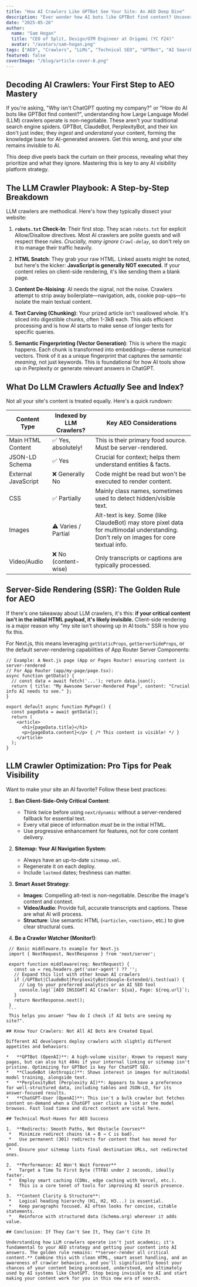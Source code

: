 ```yaml
---
title: "How AI Crawlers Like GPTBot See Your Site: An AEO Deep Dive"
description: "Ever wonder how AI bots like GPTBot find content? Uncover the mechanics of LLM crawlers, how they process your site, and what you MUST do to ensure they see your content for ChatGPT and AI answers."
date: "2025-05-26"
author:
  name: "Sam Hogan"
  title: "CEO of Split, Design/GTM Engineer at Origami (YC F24)"
  avatar: "/avatars/sam-hogan.png"
tags: ["AEO", "Crawlers", "LLMs", "Technical SEO", "GPTBot", "AI Search Optimization", "How AI bots find content"]
featured: false
coverImage: "/blog/article-cover-8.png"
---
```


## Decoding AI Crawlers: Your First Step to AEO Mastery

If you're asking, "Why isn't ChatGPT quoting my company?" or "How do AI bots like GPTBot find content?", understanding how Large Language Model (LLM) crawlers operate is non-negotiable. These aren't your traditional search engine spiders. GPTBot, ClaudeBot, PerplexityBot, and their kin don't just index; they *ingest* and *understand* your content, forming the knowledge base for AI-generated answers. Get this wrong, and your site remains invisible to AI.

This deep dive peels back the curtain on their process, revealing what they prioritize and what they ignore. Mastering this is key to any AI visibility platform strategy.

## The LLM Crawler Playbook: A Step-by-Step Breakdown

LLM crawlers are methodical. Here's how they typically dissect your website:

1.  **`robots.txt` Check-In**: Their first stop. They scan `robots.txt` for explicit Allow/Disallow directives. Most AI crawlers are polite guests and will respect these rules. *Crucially, many ignore `Crawl-delay`*, so don't rely on it to manage their traffic heavily.

2.  **HTML Snatch**: They grab your raw HTML. Linked assets might be noted, but here's the kicker: **JavaScript is generally NOT executed.** If your content relies on client-side rendering, it's like sending them a blank page.

3.  **Content De-Noising**: AI needs the signal, not the noise. Crawlers attempt to strip away boilerplate—navigation, ads, cookie pop-ups—to isolate the main textual content.

4.  **Text Carving (Chunking)**: Your prized article isn't swallowed whole. It's sliced into digestible chunks, often 1-3kB each. This aids efficient processing and is how AI starts to make sense of longer texts for specific queries.

5.  **Semantic Fingerprinting (Vector Generation)**: This is where the magic happens. Each chunk is transformed into embeddings—dense numerical vectors. Think of it as a unique fingerprint that captures the *semantic meaning*, not just keywords. This is foundational for how AI tools show up in Perplexity or generate relevant answers in ChatGPT.

## What Do LLM Crawlers *Actually* See and Index?

Not all your site's content is treated equally. Here's a quick rundown:

| Content Type        | Indexed by LLM Crawlers? | Key AEO Considerations                                       |
|---------------------|--------------------------|--------------------------------------------------------------|
| Main HTML Content   | ✅ Yes, absolutely!      | This is their primary food source. Must be server-rendered.    |
| JSON-LD Schema      | ✅ Yes                   | Crucial for context; helps them understand entities & facts. |
| External JavaScript | ❌ Generally No         | Code might be read but won't be executed to render content.  |
| CSS                 | ✅ Partially             | Mainly class names, sometimes used to detect hidden/visible text. |
| Images              | ⚠️ Varies / Partial     | Alt-text is key. Some (like ClaudeBot) may store pixel data for multimodal understanding. Don't rely on images for core textual info. |
| Video/Audio         | ❌ No (content-wise)   | Only transcripts or captions are typically processed.          |

## Server-Side Rendering (SSR): The Golden Rule for AEO

If there's one takeaway about LLM crawlers, it's this: **if your critical content isn't in the initial HTML payload, it's likely invisible.** Client-side rendering is a major reason why "my site isn't showing up in AI tools." SSR is how you fix this.

For Next.js, this means leveraging `getStaticProps`, `getServerSideProps`, or the default server-rendering capabilities of App Router Server Components:

```tsx
// Example: A Next.js page (App or Pages Router) ensuring content is server-rendered
// For App Router (app/my-page/page.tsx):
async function getData() {
  // const data = await fetch('...'); return data.json();
  return { title: "My Awesome Server-Rendered Page", content: "Crucial info AI needs to see." };
}

export default async function MyPage() {
  const pageData = await getData();
  return (
    <article>
      <h1>{pageData.title}</h1>
      <p>{pageData.content}</p> { /* This content is visible! */ }
    </article>
  );
}
```

## LLM Crawler Optimization: Pro Tips for Peak Visibility

Want to make your site an AI favorite? Follow these best practices:

1.  **Ban Client-Side-Only Critical Content**: 
    *   Think twice before using `next/dynamic` without a server-rendered fallback for essential text.
    *   Every vital piece of information *must* be in the initial HTML.
    *   Use progressive enhancement for features, not for core content delivery.

2.  **Sitemap: Your AI Navigation System**: 
    *   Always have an up-to-date `sitemap.xml`.
    *   Regenerate it on each deploy.
    *   Include `lastmod` dates; freshness can matter.

3.  **Smart Asset Strategy**:
    *   **Images**: Compelling alt-text is non-negotiable. Describe the image's content and context.
    *   **Video/Audio**: Provide full, accurate transcripts and captions. These are what AI will process.
    *   **Structure**: Use semantic HTML (`<article>`, `<section>`, etc.) to give clear structural cues.

4.  **Be a Crawler Watcher (Monitor!)**:
   ```tsx
    // Basic middleware.ts example for Next.js
    import { NextRequest, NextResponse } from 'next/server';

    export function middleware(req: NextRequest) {
      const ua = req.headers.get('user-agent') ?? '';
      // Expand this list with other known AI crawlers
      if (/GPTBot|ClaudeBot|PerplexityBot|Google-Extended/i.test(ua)) {
        // Log to your preferred analytics or an AI SEO tool
        console.log(`[AEO INSIGHT] AI Crawler: ${ua}, Page: ${req.url}`);
      }
      return NextResponse.next();
    }
    ```
    This helps you answer "how do I check if AI bots are seeing my site?".

## Know Your Crawlers: Not All AI Bots Are Created Equal

Different AI developers deploy crawlers with slightly different appetites and behaviors:

*   **GPTBot (OpenAI)**: A high-volume visitor. Known to request many pages, but can also hit 404s if your internal linking or sitemap isn't pristine. Optimizing for GPTBot is key for ChatGPT SEO.
*   **ClaudeBot (Anthropic)**: Shows interest in images for multimodal model training, alongside text.
*   **PerplexityBot (Perplexity AI)**: Appears to have a preference for well-structured data, including tables and JSON-LD, for its answer-focused results.
*   **ChatGPT-User (OpenAI)**: This isn't a bulk crawler but fetches content on-demand when a ChatGPT user clicks a link or the model browses. Fast load times and direct content are vital here.

## Technical Must-Haves for AEO Success

1.  **Redirects: Smooth Paths, Not Obstacle Courses**
    *   Minimize redirect chains (A → B → C is bad).
    *   Use permanent (301) redirects for content that has moved for good.
    *   Ensure your sitemap lists final destination URLs, not redirected ones.

2.  **Performance: AI Won't Wait Forever**
    *   Target a Time To First Byte (TTFB) under 2 seconds, ideally faster.
    *   Employ smart caching (CDNs, edge caching with Vercel, etc.).
    *   This is a core tenet of tools for improving AI search presence.

3.  **Content Clarity & Structure**:
    *   Logical heading hierarchy (H1, H2, H3...) is essential.
    *   Keep paragraphs focused. AI often looks for concise, citable statements.
    *   Reinforce with structured data (Schema.org) wherever it adds value.

## Conclusion: If They Can't See It, They Can't Cite It

Understanding how LLM crawlers operate isn't just academic; it's fundamental to your AEO strategy and getting your content into AI answers. The golden rule remains: **server-render all critical content.** Combine this with clean HTML, smart asset handling, and an awareness of crawler behaviors, and you'll significantly boost your chances of your content being processed, understood, and ultimately used by AI systems like ChatGPT. Stop being invisible to AI and start making your content work for you in this new era of search. 